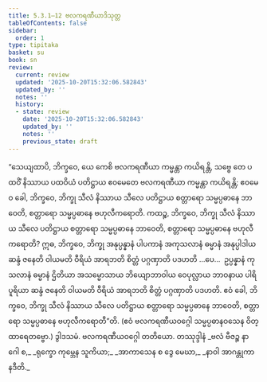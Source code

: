 ```yaml
---
title: 5.3.1–12 ဗလကရဏီယာဒိသုတ္တ
tableOfContents: false
sidebar:
  order: 1
type: tipitaka
basket: su
book: sn
review:
  current: review
  updated: '2025-10-20T15:32:06.582843'
  updated_by: ''
  notes: ''
  history:
  - state: review
    date: '2025-10-20T15:32:06.582843'
    updated_by: ''
    notes: ''
    previous_state: draft
---
```



<DynamicBreadcrumb />


<ReviewStatus review={frontmatter.review} showDetails={true} />

<HypothesisAnnotation frontmatter={frontmatter} />

<Division number="673–684" book="sn" e="ch" v="18" p="383">

<Paragraph number="1294" book="sn">
“သေယျထာပိ, ဘိက္ခဝေ, ယေ ကေစိ ဗလကရဏီယာ ကမ္မန္တာ ကယိရန္တိ, သဗ္ဗေ တေ ပထဝိံ နိဿာယ ပထဝိယံ ပတိဋ္ဌာယ ဧဝမေတေ ဗလကရဏီယာ ကမ္မန္တာ ကယိရန္တိ; ဧဝမေဝ ခေါ, ဘိက္ခဝေ, ဘိက္ခု သီလံ နိဿာယ သီလေ ပတိဋ္ဌာယ စတ္တာရော သမ္မပ္ပဓာနေ ဘာဝေတိ, စတ္တာရော သမ္မပ္ပဓာနေ ဗဟုလီကရောတိ. ကထဉ္စ, ဘိက္ခဝေ, ဘိက္ခု သီလံ နိဿာယ သီလေ ပတိဋ္ဌာယ စတ္တာရော သမ္မပ္ပဓာနေ ဘာဝေတိ, စတ္တာရော သမ္မပ္ပဓာနေ ဗဟုလီကရောတိ? ဣဓ, ဘိက္ခဝေ, ဘိက္ခု အနုပ္ပန္နာနံ ပါပကာနံ အကုသလာနံ ဓမ္မာနံ အနုပ္ပါဒါယ ဆန္ဒံ ဇနေတိ ဝါယမတိ ဝီရိယံ အာရဘတိ စိတ္တံ ပဂ္ဂဏှာတိ ပဒဟတိ …ပေ…  ဥပ္ပန္နာနံ ကုသလာနံ ဓမ္မာနံ ဌိတိယာ အသမ္မောသာယ ဘိယျောဘာဝါယ ဝေပုလ္လာယ ဘာဝနာယ ပါရိပူရိယာ ဆန္ဒံ ဇနေတိ ဝါယမတိ ဝီရိယံ အာရဘတိ စိတ္တံ ပဂ္ဂဏှာတိ ပဒဟတိ. ဧဝံ ခေါ, ဘိက္ခဝေ, ဘိက္ခု သီလံ နိဿာယ သီလေ ပတိဋ္ဌာယ စတ္တာရော သမ္မပ္ပဓာနေ ဘာဝေတိ, စတ္တာရော သမ္မပ္ပဓာနေ ဗဟုလီကရောတီ”တိ. (ဧဝံ ဗလကရဏီယဝဂ္ဂေါ သမ္မပ္ပဓာနဝသေန ဝိတ္ထာရေတဗ္ဗော.)

</Paragraph>
</Division>

<Paragraph number="1295" type="center" book="sn">
ဒွါဒသမံ.



</Paragraph>

<Paragraph number="1296" type="center" book="sn">
ဗလကရဏီယဝဂ္ဂေါ တတိယော.



</Paragraph>

<Paragraph number="1297" type="center" book="sn">
တဿုဒ္ဒါနံ


</Paragraph>

<Paragraph number="1298" type="verses" book="sn">
_ဗလံ ဗီဇဉ္စ နာဂေါ စ,_  
_ရုက္ခော ကုမ္ဘေန သူကိယာ;_  
_အာကာသေန စ ဒွေ မေဃာ,_  
_နာဝါ အာဂန္တုကာ နဒီတိ._
</Paragraph>